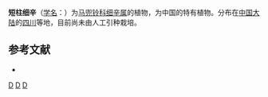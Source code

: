 {{Speciesbox 
| genus = Asarum
| species = brevistylum
| authority = Franch.
}}
'''短柱细辛'''（[[学名|学名]]：{{lang|la|''Asarum brevistylum''}}）为[[马兜铃科|马兜铃科]][[细辛属|细辛属]]的植物，为中国的特有植物。分布在[[中国大陆|中国大陆]]的[[四川|四川]]等地，目前尚未由人工引种栽培。

== 参考文献 ==
<div class="references-small">
* {{cite web| url =http://www.bioinfo.cn/db05/KmzwSpecies.php?action=view&id=476| title =短柱细辛（存疑种）| work =《中国高等植物数据库全库》| publisher =中国科学院微生物研究所| author =昆明植物研究所| accessdate =2009-02-21| deadurl =yes| archiveurl =https://web.archive.org/web/20160305001037/http://www.bioinfo.cn/db05/KmzwSpecies.php?action=view&id=476| archivedate =2016-03-05}}
</div>
{{Taxonbar|from=Q15225027}}

[[Category:细辛属|D]]
[[Category:中國特有植物|D]]
[[Category:四川植物|D]]